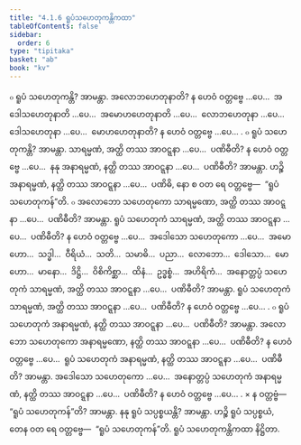 ```yaml
---
title: "4.1.6 ရူပံသဟေတုကန္တိကထာ"
tableOfContents: false
sidebar:
  order: 6
type: "tipitaka"
basket: "ab"
book: "kv"
---
```



<DynamicBreadcrumb />

<Division number="757" book="kv" e="ch" v="32" p="387">

<Paragraph number="2398" book="kv">
๐ ရူပံ သဟေတုကန္တိ? အာမန္တာ. အလောဘဟေတုနာတိ? န ဟေဝံ ဝတ္တဗ္ဗေ …ပေ…  အဒေါသဟေတုနာတိ …ပေ…  အမောဟဟေတုနာတိ …ပေ…  လောဘဟေတုနာ …ပေ…  ဒေါသဟေတုနာ …ပေ…  မောဟဟေတုနာတိ? န ဟေဝံ ဝတ္တဗ္ဗေ …ပေ… .
</Paragraph>

<Paragraph number="2399" book="kv">
๐ ရူပံ သဟေတုကန္တိ? အာမန္တာ. သာရမ္မဏံ, အတ္ထိ တဿ အာဝဋ္ဋနာ …ပေ…  ပဏိဓီတိ? န ဟေဝံ ဝတ္တဗ္ဗေ …ပေ…  နနု အနာရမ္မဏံ, နတ္ထိ တဿ အာဝဋ္ဋနာ …ပေ…  ပဏိဓီတိ? အာမန္တာ. ဟဉ္စိ အနာရမ္မဏံ, နတ္ထိ တဿ အာဝဋ္ဋနာ …ပေ…  ပဏိဓိ, နော စ ဝတ ရေ ဝတ္တဗ္ဗေ—  “ရူပံ သဟေတုကန်”တိ.
</Paragraph>

</Division>
<Division number="758" book="kv" e="ch" v="32" p="387">

<Paragraph number="2400" book="kv">
๐ အလောဘော သဟေတုကော သာရမ္မဏော, အတ္ထိ တဿ အာဝဋ္ဋနာ …ပေ…  ပဏိဓီတိ? အာမန္တာ. ရူပံ သဟေတုကံ သာရမ္မဏံ, အတ္ထိ တဿ အာဝဋ္ဋနာ …ပေ…  ပဏိဓီတိ? န ဟေဝံ ဝတ္တဗ္ဗေ …ပေ…  အဒေါသော သဟေတုကော …ပေ…  အမောဟော…  သဒ္ဓါ…  ဝီရိယံ…  သတိ…  သမာဓိ…  ပညာ…  လောဘော…  ဒေါသော…  မောဟော…  မာနော…  ဒိဋ္ဌိ…  ဝိစိကိစ္ဆာ…  ထိနံ…  ဥဒ္ဓစ္စံ…  အဟိရိကံ…  အနောတ္တပ္ပံ သဟေတုကံ သာရမ္မဏံ, အတ္ထိ တဿ အာဝဋ္ဋနာ …ပေ…  ပဏိဓီတိ? အာမန္တာ. ရူပံ သဟေတုကံ သာရမ္မဏံ, အတ္ထိ တဿ အာဝဋ္ဋနာ …ပေ…  ပဏိဓီတိ? န ဟေဝံ ဝတ္တဗ္ဗေ …ပေ… .
</Paragraph>

<Paragraph number="2401" book="kv">
๐ ရူပံ သဟေတုကံ အနာရမ္မဏံ, နတ္ထိ တဿ အာဝဋ္ဋနာ …ပေ…  ပဏိဓီတိ? အာမန္တာ. အလောဘော သဟေတုကော အနာရမ္မဏော, နတ္ထိ တဿ အာဝဋ္ဋနာ …ပေ…  ပဏိဓီတိ? န ဟေဝံ ဝတ္တဗ္ဗေ …ပေ…  ရူပံ သဟေတုကံ အနာရမ္မဏံ, နတ္ထိ တဿ အာဝဋ္ဋနာ …ပေ…  ပဏိဓီတိ? အာမန္တာ. အဒေါသော သဟေတုကော …ပေ…  အနောတ္တပ္ပံ သဟေတုကံ အနာရမ္မဏံ, နတ္ထိ တဿ အာဝဋ္ဋနာ …ပေ…  ပဏိဓီတိ? န ဟေဝံ ဝတ္တဗ္ဗေ …ပေ… .
</Paragraph>

</Division>
<Division number="759" book="kv" e="ch" v="32" p="387">

<Paragraph number="2402" book="kv">
× န ဝတ္တဗ္ဗံ—  “ရူပံ သဟေတုကန်”တိ? အာမန္တာ. နနု ရူပံ သပ္ပစ္စယန္တိ? အာမန္တာ. ဟဉ္စိ ရူပံ သပ္ပစ္စယံ, တေန ဝတ ရေ ဝတ္တဗ္ဗေ—  “ရူပံ သဟေတုကန်”တိ.

</Paragraph>
</Division>

<Paragraph number="2403" type="center" book="kv">
ရူပံ သဟေတုကန္တိကထာ နိဋ္ဌိတာ.
</Paragraph>